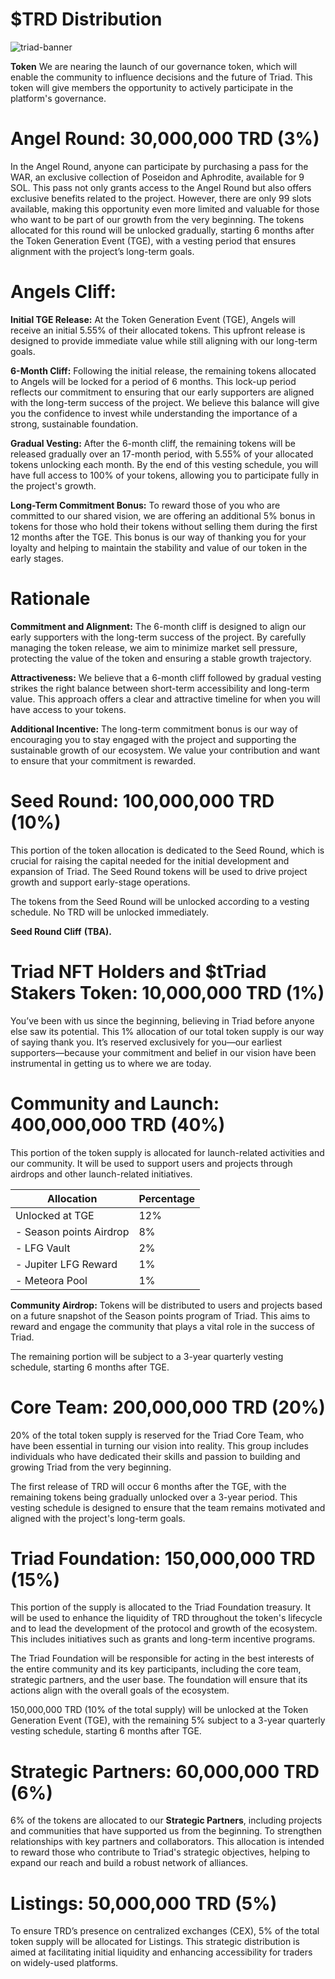 

<HeroPattern />

# **$TRD Distribution**

![triad-banner](/images/tokenomics.png)

**Token** We are nearing the launch of our governance token, which will enable the community to influence decisions and the future of Triad. This token will give members the opportunity to actively participate in the platform's governance.

# **Angel Round: 30,000,000 TRD (3%)**
In the Angel Round, anyone can participate by purchasing a pass for the WAR, an exclusive collection of Poseidon and Aphrodite, available for 9 SOL. This pass not only grants access to the Angel Round but also offers exclusive benefits related to the project. However, there are only 99 slots available, making this opportunity even more limited and valuable for those who want to be part of our growth from the very beginning. The tokens allocated for this round will be unlocked gradually, starting 6 months after the Token Generation Event (TGE), with a vesting period that ensures alignment with the project’s long-term goals.

# **Angels Cliff:**

**Initial TGE Release:** At the Token Generation Event (TGE), Angels will receive an initial 5.55% of their allocated tokens. This upfront release is designed to provide immediate value while still aligning with our long-term goals.

**6-Month Cliff:** Following the initial release, the remaining tokens allocated to Angels will be locked for a period of 6 months. This lock-up period reflects our commitment to ensuring that our early supporters are aligned with the long-term success of the project. We believe this balance will give you the confidence to invest while understanding the importance of a strong, sustainable foundation.

**Gradual Vesting:** After the 6-month cliff, the remaining tokens will be released gradually over an 17-month period, with 5.55% of your allocated tokens unlocking each month. By the end of this vesting schedule, you will have full access to 100% of your tokens, allowing you to participate fully in the project's growth.

**Long-Term Commitment Bonus:** To reward those of you who are committed to our shared vision, we are offering an additional 5% bonus in tokens for those who hold their tokens without selling them during the first 12 months after the TGE. This bonus is our way of thanking you for your loyalty and helping to maintain the stability and value of our token in the early stages.

# **Rationale**

**Commitment and Alignment:** The 6-month cliff is designed to align our early supporters with the long-term success of the project. By carefully managing the token release, we aim to minimize market sell pressure, protecting the value of the token and ensuring a stable growth trajectory.

**Attractiveness:** We believe that a 6-month cliff followed by gradual vesting strikes the right balance between short-term accessibility and long-term value. This approach offers a clear and attractive timeline for when you will have access to your tokens.

**Additional Incentive:** The long-term commitment bonus is our way of encouraging you to stay engaged with the project and supporting the sustainable growth of our ecosystem. We value your contribution and want to ensure that your commitment is rewarded.

# **Seed Round: 100,000,000 TRD (10%)**
This portion of the token allocation is dedicated to the Seed Round, which is crucial for raising the capital needed for the initial development and expansion of Triad. The Seed Round tokens will be used to drive project growth and support early-stage operations.

The tokens from the Seed Round will be unlocked according to a vesting schedule. No TRD will be unlocked immediately.

**Seed Round Cliff**
**(TBA).**

# **Triad NFT Holders and $tTriad Stakers Token: 10,000,000 TRD (1%)**
You’ve been with us since the beginning, believing in Triad before anyone else saw its potential. This 1% allocation of our total token supply is our way of saying thank you. It’s reserved exclusively for you—our earliest supporters—because your commitment and belief in our vision have been instrumental in getting us to where we are today.

# **Community and Launch: 400,000,000 TRD (40%)**

This portion of the token supply is allocated for launch-related activities and our community. It will be used to support users and projects through airdrops and other launch-related initiatives.

| Allocation                   | Percentage |
|------------------------------|------------|
| Unlocked at TGE              | 12%        |
| - Season points Airdrop      | 8%         |
| - LFG Vault                  | 2%         |
| - Jupiter LFG Reward         | 1%         |
| - Meteora Pool               | 1%         |

**Community Airdrop:** Tokens will be distributed to users and projects based on a future snapshot of the Season points program of Triad. This aims to reward and engage the community that plays a vital role in the success of Triad.

The remaining portion will be subject to a 3-year quarterly vesting schedule, starting 6 months after TGE.

# **Core Team: 200,000,000 TRD (20%)**

20% of the total token supply is reserved for the Triad Core Team, who have been essential in turning our vision into reality. This group includes individuals who have dedicated their skills and passion to building and growing Triad from the very beginning.

The first release of TRD will occur 6 months after the TGE, with the remaining tokens being gradually unlocked over a 3-year period. This vesting schedule is designed to ensure that the team remains motivated and aligned with the project's long-term goals.

# **Triad Foundation: 150,000,000 TRD (15%)**

This portion of the supply is allocated to the Triad Foundation treasury. It will be used to enhance the liquidity of TRD throughout the token's lifecycle and to lead the development of the protocol and growth of the ecosystem. This includes initiatives such as grants and long-term incentive programs.

The Triad Foundation will be responsible for acting in the best interests of the entire community and its key participants, including the core team, strategic partners, and the user base. The foundation will ensure that its actions align with the overall goals of the ecosystem.

150,000,000 TRD (10% of the total supply) will be unlocked at the Token Generation Event (TGE), with the remaining 5% subject to a 3-year quarterly vesting schedule, starting 6 months after TGE.

# **Strategic Partners: 60,000,000 TRD (6%)**

6% of the tokens are allocated to our **Strategic Partners**, including projects and communities that have supported us from the beginning. To strengthen relationships with key partners and collaborators. This allocation is intended to reward those who contribute to Triad's strategic objectives, helping to expand our reach and build a robust network of alliances.

# **Listings: 50,000,000 TRD (5%)**

To ensure TRD’s presence on centralized exchanges (CEX), 5% of the total token supply will be allocated for Listings. This strategic distribution is aimed at facilitating initial liquidity and enhancing accessibility for traders on widely-used platforms.

